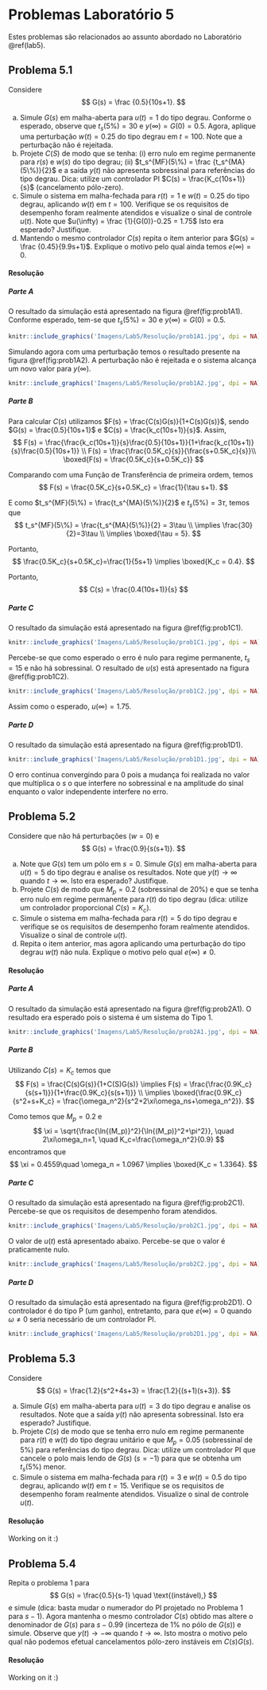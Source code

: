 # Problemas Laboratório 5 {-}

Estes problemas são relacionados ao assunto abordado no Laboratório \@ref(lab5).

## Problema 5.1 {-}

Considere
$$
G(s) = \frac {0.5}{10s+1}.
$$

(a) Simule $G(s)$ em malha-aberta para $u(t) = 1$ do tipo degrau. Conforme o esperado, observe que $t_s(5\%) = 30$ e $y(\infty) = G(0) = 0.5$. Agora, aplique uma perturbação $w(t) = 0.25$ do tipo degrau em $t=100$. Note que a perturbação não é rejeitada.
(b) Projete $C(S)$ de modo que se tenha: (i) erro nulo em regime permanente para $r(s)$ e $w(s)$ do tipo degrau; (ii) $t_s^{MF}(5\%) = \frac {t_s^{MA}(5\%)}{2}$ e a saída $y(t)$ não apresenta sobressinal para referências do tipo degrau. Dica: utilize um controlador PI $C(s) = \frac{K_c(10s+1)}{s}$ (cancelamento pólo-zero).
(c) Simule o sistema em malha-fechada para $r(t) =1$ e $w(t) = 0.25$ do tipo degrau, aplicando $w(t)$ em $t=100$. Verifique se os requisitos de desempenho foram realmente atendidos e visualize o sinal de controle $u(t)$. Note que $u(\infty) = \frac {1}{G(0)}-0.25 = 1.75$ Isto era esperado? Justifique.
(d) Mantendo o mesmo controlador $C(s)$ repita o item anterior para $G(s) = \frac {0.45}{9.9s+1}$. Explique o motivo pelo qual ainda temos $e(\infty) = 0$.

#### Resolução {-}

##### Parte A {-}

O resultado da simulação está apresentado na figura \@ref(fig:prob1A1). Conforme esperado, tem-se que $t_s(5\%) = 30$ e $y(\infty) = G(0) = 0.5$.

```r
knitr::include_graphics('Imagens/Lab5/Resolução/prob1A1.jpg', dpi = NA)
```

Simulando agora com uma perturbação temos o resultado presente na figura \@ref(fig:prob1A2). A perturbação não é rejeitada e o sistema alcança um novo valor para $y(\infty)$.

```r
knitr::include_graphics('Imagens/Lab5/Resolução/prob1A2.jpg', dpi = NA)
```

##### Parte B {-}

Para calcular $C(s)$ utilizamos $F(s) = \frac{C(s)G(s)}{1+C(s)G(s)}$, sendo $G(s) = \frac{0.5}{10s+1}$ e $C(s) = \frac{k_c(10s+1)}{s}$. Assim,
$$
F(s) = \frac{\frac{k_c(10s+1)}{s}\frac{0.5}{10s+1}}{1+\frac{k_c(10s+1)}{s}\frac{0.5}{10s+1}} \\
F(s) = \frac{\frac{0.5K_c}{s}}{\frac{s+0.5K_c}{s}}\\
\boxed{F(s) = \frac{0.5K_c}{s+0.5K_c}}
$$

Comparando com uma Função de Transferência de primeira ordem, temos
$$
F(s) = \frac{0.5K_c}{s+0.5K_c} = \frac{1}{\tau s+1}.
$$

E como $t_s^{MF}(5\%) = \frac{t_s^{MA}(5\%)}{2}$ e $t_s(5\%) = 3\tau$, temos que
$$
t_s^{MF}(5\%) = \frac{t_s^{MA}(5\%)}{2} = 3\tau \\
\implies \frac{30}{2}=3\tau \\
\implies \boxed{\tau = 5}.
$$

Portanto,
$$
\frac{0.5K_c}{s+0.5K_c}=\frac{1}{5s+1}
\implies \boxed{K_c = 0.4}.
$$

Portanto,
$$
C(s) = \frac{0.4(10s+1)}{s}
$$

##### Parte C {-}

O resultado da simulação está apresentado na figura \@ref(fig:prob1C1).

```r
knitr::include_graphics('Imagens/Lab5/Resolução/prob1C1.jpg', dpi = NA)
```

Percebe-se que como esperado o erro é nulo para regime permanente, $t_s = 15$ e não há sobressinal. O resultado de $u(s)$ está apresentado na figura \@ref(fig:prob1C2).

```r
knitr::include_graphics('Imagens/Lab5/Resolução/prob1C2.jpg', dpi = NA)
```

Assim como o esperado, $u(\infty) =1.75$.

##### Parte D {-}

O resultado da simulação está apresentado na figura \@ref(fig:prob1D1).

```r
knitr::include_graphics('Imagens/Lab5/Resolução/prob1D1.jpg', dpi = NA)
```

O erro continua convergindo para 0 pois a mudança foi realizada no valor que multiplica o $s$ o que interfere no sobressinal e na amplitude do sinal enquanto o valor independente interfere no erro.

## Problema 5.2 {-}

Considere que não há perturbações ($w=0$) e
$$
G(s) = \frac{0.9}{s(s+1)}.
$$

(a) Note que $G(s)$ tem um pólo em $s=0$. Simule $G(s)$ em malha-aberta para $u(t) = 5$ do tipo degrau e analise os resultados. Note que $y(t) \to \infty$ quando $t \to \infty$. Isto era esperado? Justifique.
(b) Projete $C(s)$ de modo que $M_p = 0.2$ (sobressinal de $20\%$) e que se tenha erro nulo em regime permanente para $r(t)$ do tipo degrau (dica: utilize um controlador proporcional $C(s) = K_c$).
(c) Simule o sistema em malha-fechada para $r(t) = 5$ do tipo degrau e verifique se os requisitos de desempenho foram realmente atendidos. Visualize o sinal de controle $u(t)$.
(d) Repita o item anterior, mas agora aplicando uma perturbação do tipo degrau $w(t)$ não nula. Explique o motivo pelo qual $e(\infty) \neq 0$.

#### Resolução {-}

##### Parte A{-}

O resultado da simulação está apresentado na figura \@ref(fig:prob2A1). O resultado era esperado pois o sistema é um sistema do Tipo 1.

```r
knitr::include_graphics('Imagens/Lab5/Resolução/prob2A1.jpg', dpi = NA)
```


##### Parte B{-}

Utilizando $C(s) = K_c$ temos que
$$
F(s) = \frac{C(s)G(s)}{1+C(S)G(s)} \implies F(s) = \frac{\frac{0.9K_c}{s(s+1)}}{1+\frac{0.9K_c}{s(s+1)}} \\
\implies \boxed{\frac{0.9K_c}{s^2+s+K_c} = \frac{\omega_n^2}{s^2+2\xi\omega_ns+\omega_n^2}}.
$$

Como temos que $M_p = 0.2$ e 
$$
\xi = \sqrt{\frac{\ln{(M_p)}^2}{\ln{(M_p)}^2+\pi^2}}, \quad 2\xi\omega_n=1, \quad K_c=\frac{\omega_n^2}{0.9}
$$
encontramos que
$$
\xi = 0.4559\quad \omega_n = 1.0967 \implies \boxed{K_c = 1.3364}. 
$$


##### Parte C{-}

O resultado da simulação está apresentado na figura \@ref(fig:prob2C1). Percebe-se que os requisitos de desempenho foram atendidos.

```r
knitr::include_graphics('Imagens/Lab5/Resolução/prob2C1.jpg', dpi = NA)
```

O valor de $u(t)$ está apresentado abaixo. Percebe-se que o valor é praticamente nulo.

```r
knitr::include_graphics('Imagens/Lab5/Resolução/prob2C2.jpg', dpi = NA)
```

##### Parte D{-}

O resultado da simulação está apresentado na figura \@ref(fig:prob2D1). O controlador é do tipo P (um ganho), entretanto, para que $e(\infty) = 0$ quando $\omega \neq0$  seria necessário de um controlador PI.

```r
knitr::include_graphics('Imagens/Lab5/Resolução/prob2D1.jpg', dpi = NA)
```

## Problema 5.3 {-}

Considere
$$
G(s) = \frac{1.2}{s^2+4s+3} = \frac{1.2}{(s+1)(s+3)}.
$$

(a) Simule $G(s)$ em malha-aberta para $u(t) =3$ do tipo degrau e analise os resultados. Note que a saída $y(t)$ não apresenta sobressinal. Isto era esperado? Justifique.
(b) Projete $C(s)$ de modo que se tenha erro nulo em regime permanente para $r(t)$ e $w(t)$ do tipo degrau unitário e que $M_p=0.05$ (sobressinal de $5\%$) para referências do tipo degrau. Dica: utilize um controlador PI que cancele o polo mais lendo de $G(s)$ ($s=-1$) para que se obtenha um $t_s(5\%)$ menor.
(c) Simule o sistema em malha-fechada para $r(t) = 3$ e $w(t) = 0.5$ do tipo degrau, aplicando $w(t)$ em $t=15$. Verifique se os requisitos de desempenho foram realmente atendidos. Visualize o sinal de controle $u(t)$.

#### Resolução {-}

Working on it :)

## Problema 5.4 {-}

Repita o problema 1 para
$$
G(s) = \frac{0.5}{s-1} \quad \text{(instável),}
$$
e simule (dica: basta mudar o numerador do PI projetado no Problema 1 para $s-1$). Agora mantenha o mesmo controlador $C(s)$ obtido mas altere o denominador de $G(s)$ para $s-0.99$ (incerteza de $1\%$ no pólo de $G(s)$) e simule. Observe que $y(t) \to -\infty$ quando $t\to\infty$. Isto mostra o motivo pelo qual não podemos efetual cancelamentos pólo-zero instáveis em $C(s)G(s)$.

#### Resolução {-}

Working on it :)
